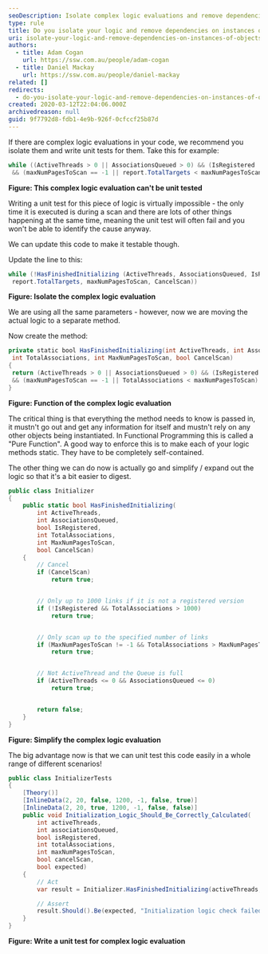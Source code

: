 ```yaml
---
seoDescription: Isolate complex logic evaluations and remove dependencies on instances of objects to improve testability and maintainability.
type: rule
title: Do you isolate your logic and remove dependencies on instances of objects?
uri: isolate-your-logic-and-remove-dependencies-on-instances-of-objects
authors:
  - title: Adam Cogan
    url: https://ssw.com.au/people/adam-cogan
  - title: Daniel Mackay
    url: https://ssw.com.au/people/daniel-mackay
related: []
redirects:
  - do-you-isolate-your-logic-and-remove-dependencies-on-instances-of-objects
created: 2020-03-12T22:04:06.000Z
archivedreason: null
guid: 9f7792d8-fdb1-4e9b-926f-0cfccf25b87d
---
```


If there are complex logic evaluations in your code, we recommend you isolate them and write unit tests for them.
Take this for example:

```cs
while ((ActiveThreads > 0 || AssociationsQueued > 0) && (IsRegistered || report.TotalTargets <= 1000 )
 && (maxNumPagesToScan == -1 || report.TotalTargets < maxNumPagesToScan) && (!CancelScan))
```

**Figure: This complex logic evaluation can't be unit tested**

Writing a unit test for this piece of logic is virtually impossible - the only time it is executed is during a scan and there are lots of other things happening at the same time, meaning the unit test will often fail and you won't be able to identify the cause anyway.

We can update this code to make it testable though.

Update the line to this:

```cs
while (!HasFinishedInitializing (ActiveThreads, AssociationsQueued, IsRegistered,
 report.TotalTargets, maxNumPagesToScan, CancelScan))
```

**Figure: Isolate the complex logic evaluation**

We are using all the same parameters - however, now we are moving the actual logic to a separate method.

Now create the method:

```cs
private static bool HasFinishedInitializing(int ActiveThreads, int AssociationsQueued, bool IsRegistered,
 int TotalAssociations, int MaxNumPagesToScan, bool CancelScan)
{
 return (ActiveThreads > 0 || AssociationsQueued > 0) && (IsRegistered || TotalAssociations <= 1000 )
 && (maxNumPagesToScan == -1 || TotalAssociations < maxNumPagesToScan) && (!CancelScan);
}
```

**Figure: Function of the complex logic evaluation**

The critical thing is that everything the method needs to know is passed in, it mustn't go out and get any information for itself and mustn't rely on any other objects being instantiated. In Functional Programming this is called a "Pure Function". A good way to enforce this is to make each of your logic methods static. They have to be completely self-contained.

The other thing we can do now is actually go and simplify / expand out the logic so that it's a bit easier to digest.

```cs
public class Initializer
{
    public static bool HasFinishedInitializing(
        int ActiveThreads,
        int AssociationsQueued,
        bool IsRegistered,
        int TotalAssociations,
        int MaxNumPagesToScan,
        bool CancelScan)
    {
        // Cancel
        if (CancelScan)
            return true;


        // Only up to 1000 links if it is not a registered version
        if (!IsRegistered && TotalAssociations > 1000)
            return true;


        // Only scan up to the specified number of links
        if (MaxNumPagesToScan != -1 && TotalAssociations > MaxNumPagesToScan)
            return true;


        // Not ActiveThread and the Queue is full
        if (ActiveThreads <= 0 && AssociationsQueued <= 0)
            return true;


        return false;
    }
}
```

**Figure: Simplify the complex logic evaluation**

The big advantage now is that we can unit test this code easily in a whole range of different scenarios!

```cs
public class InitializerTests
{
    [Theory()]
    [InlineData(2, 20, false, 1200, -1, false, true)]
    [InlineData(2, 20, true, 1200, -1, false, false)]
    public void Initialization_Logic_Should_Be_Correctly_Calculated(
        int activeThreads,
        int associationsQueued,
        bool isRegistered,
        int totalAssociations,
        int maxNumPagesToScan,
        bool cancelScan,
        bool expected)
    {
        // Act
        var result = Initializer.HasFinishedInitializing(activeThreads, associationsQueued, isRegistered, totalAssociations, maxNumPagesToScan, cancelScan);

        // Assert
        result.Should().Be(expected, "Initialization logic check failed");
    }
}
```

**Figure: Write a unit test for complex logic evaluation**